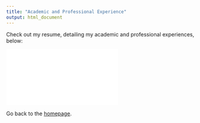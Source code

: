 ```yaml
---
title: "Academic and Professional Experience"
output: html_document
---
```


Check out my resume, detailing my academic and professional experiences, below:

![](attachments/resume.pdf)

Go back to the [homepage](index.html).
